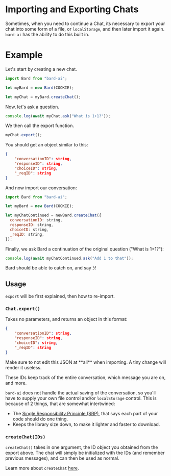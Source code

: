 
# Importing and Exporting Chats

Sometimes, when you need to continue a Chat, its necessary to export your chat into some form of a file, or `localStorage`, and then later import it again. `bard-ai` has the ability to do this built in.

# Example

Let's start by creating a new chat.

```javascript copy
import Bard from "bard-ai";

let myBard = new Bard(COOKIE);

let myChat = myBard.createChat();
```

Now, let's ask a question.

```javascript copy
console.log(await myChat.ask("What is 1+1?"));
```

We then call the export function.

```javascript copy
myChat.export();
```

You should get an object similar to this:

```json
{
    "conversationID": string,
    "responseID": string,
    "choiceID": string,
    "_reqID": string
}
```

And now import our conversation:

```javascript copy
import Bard from "bard-ai";

let myBard = new Bard(COOKIE);

let myChatContinued = newBard.createChat({
  conversationID: string,
  responseID: string,
  choiceID: string,
  _reqID: string,
});
```

Finally, we ask Bard a continuation of the original question ("What is 1+1?"):

```javascript copy
console.log(await myChatContinued.ask("Add 1 to that"));
```

Bard should be able to catch on, and say `3`!

## Usage

<Callout>`export` will be first explained, then how to re-import.</Callout>

### `Chat.export()`

Takes no parameters, and returns an object in this format:

```json
{
    "conversationID": string,
    "responseID": string,
    "choiceID": string,
    "_reqID": string
}
```

<Callout type="error" emoji="️🚫">
  Make sure to not edit this JSON at **all** when importing. A tiny change will
  render it useless.
</Callout>

These IDs keep track of the entire conversation, which message you are on, and more.

`bard-ai` does not handle the actual saving of the conversation, so you'll have to supply your own file control and/or `localStorage` control. This is because of 2 things, that are somewhat intertwined:

- The [Single Responsibility Principle (SRP)](https://en.wikipedia.org/wiki/Single-responsibility_principle), that says each part of your code should do one thing.
- Keeps the library size down, to make it lighter and faster to download.

### `createChat(IDs)`

`createChat()` takes in one argument, the ID object you obtained from the export above. The chat will simply be initialized with the IDs (and remember previous messages), and can then be used as normal.

Learn more about `createChat` [here](/basics/chat).
